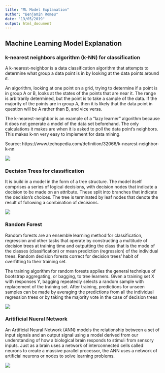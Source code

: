```yaml
---
title: "ML Model Explanation"
author: "Benjamin Romeu"
date: "13/05/2019"
output: html_document
---
```


## Machine Learning Model Explanation

### k-nearest neighbors algorithm (k-NN) for classification

A k-nearest-neighbor is a data classification algorithm that attempts to determine what group a data point is in by looking at the data points around it.

An algorithm, looking at one point on a grid, trying to determine if a point is in group A or B, looks at the states of the points that are near it. The range is arbitrarily determined, but the point is to take a sample of the data. If the majority of the points are in group A, then it is likely that the data point in question will be A rather than B, and vice versa.

The k-nearest-neighbor is an example of a "lazy learner" algorithm because it does not generate a model of the data set beforehand. The only calculations it makes are when it is asked to poll the data point's neighbors. This makes k-nn very easy to implement for data mining.

Source: https://www.techopedia.com/definition/32066/k-nearest-neighbor-k-nn

![](http://res.cloudinary.com/dyd911kmh/image/upload/f_auto,q_auto:best/v1531424125/KNN_final1_ibdm8a.png)


### Decision Trees for classification

It is build in a model in the form of a tree structure. 
The model itself comprises a series of logical decisions, with decision nodes 
that indicate a decision to be made on an attribute. These split into branches 
that indicate the decision's choices. The tree is terminated by leaf nodes 
that denote the result of following a combination of decisions.

![](https://datastudentblog.files.wordpress.com/2014/01/redwinedtree.png)

### Random Forest

Random forests are an ensemble learning method for classification, regression and other tasks that operate by constructing a multitude of decision trees at training time and outputting the class that is the mode of the classes (classification) or mean prediction (regression) of the individual trees. Random decision forests correct for decision trees’ habit of overfitting to their training set.

The training algorithm for random forests applies the general technique of bootstrap aggregating, or bagging, to tree learners. Given a training set X with responses Y, bagging repeatedly selects a random sample with replacement of the training set. After training, predictions for unseen samples can be made by averaging the predictions from all the individual regression trees or by taking the majority vote in the case of decision trees


![](https://www.quantinsti.com/wp-content/uploads/2019/03/Random-Forest-Algorithm.jpg)



### Aritificial Nueral Network

An Artificial Neural Network (ANN) models the relationship between a set of input
signals and an output signal using a model derived from our understanding of how
a biological brain responds to stimuli from sensory inputs. Just as a brain uses a
network of interconnected cells called neurons to create a massive parallel processor,
the ANN uses a network of artificial neurons or nodes to solve learning problems.

![](https://groupfuturista.com/blog/wp-content/uploads/2019/03/Artificial-Neural-Networks-Man-vs-Machine.jpeg)












